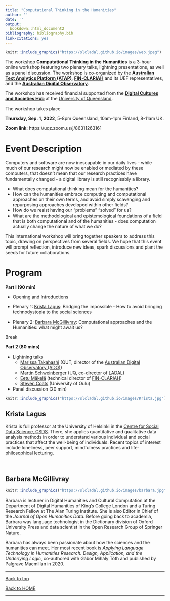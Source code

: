 ```yaml
---
title: "Computational Thinking in the Humanities"
author: ''
date: ''
output:
  bookdown::html_document2
bibliography: bibliography.bib
link-citations: yes
---
```



```r
knitr::include_graphics("https://slcladal.github.io/images/web.jpeg")
```


The workshop **Computational Thinking in the Humanities** is a 3-hour online workshop featuring two plenary talks, lightning presentations, as well as a panel discussion. The workshop is co-organized by the [**Australian Text Analytics Platform (ATAP)**](https://www.atap.edu.au/), [**FIN-CLARIAH** ](https://www.kielipankki.fi/organization/fin-clariah/) and its UEF representatives, and the [**Australian Digital Observatory**](https://www.digitalobservatory.net.au/). 

The workshop has received financial supported from the [**Digital Cultures and Societies Hub**](https://hass.uq.edu.au/Digital-Cultures-and-Societies) at the [University of Queensland](https://uq.edu.au/). 

The workshop takes place 

**Thursday, Sep. 1, 2022**, 5-8pm Queensland, 10am-1pm Finland,  8-11am UK.

**Zoom link**: https://uqz.zoom.us/j/86311263161 

# Event Description {-}

Computers and software are now inescapable in our daily lives - while much of our research might now be enabled or mediated by these computers, that doesn't mean that our research practices have fundamentally changed - a digital library is still recognisably a library. 

* What does computational thinking mean for the humanities?  
* How can the humanities embrace computing and computational approaches on their own terms, and avoid simply scavenging and repurposing approaches developed within other fields?  
* How do we resist having our "problems" "solved" for us?  
* What are the methodological and epistemological foundations of a field that is both computational and of the humanities - does computation actually change the nature of what we do?  

This international workshop will bring together speakers to address this topic, drawing on perspectives from several fields. We hope that this event will prompt reflection, introduce new ideas, spark discussions and plant the seeds for future collaborations.

# Program {-}

**Part I (90 min)**

* Opening and Introductions  

* Plenary 1: [Krista Lagus](https://researchportal.helsinki.fi/en/persons/krista-lagus): Bridging the impossible - How to avoid bringing technodystopia to the social sciences 

* Plenary 2: [Barbara McGillivray](https://www.turing.ac.uk/people/researchers/barbara-mcgillivray): Computational approaches and the Humanities: what might await us? 

Break

**Part 2 (80 mins)**

* Lightning talks  
    + [Marissa Takahashi](https://www.qut.edu.au/about/our-people/academic-profiles/marissa.takahashi) (QUT, director of the [Australian Digital Observatory (ADO)](https://www.digitalobservatory.net.au/)) 
    + [Martin Schweinberger](http://www.martinschweinberger.de) (UQ, co-director of [LADAL](https://ladal.edu.au/))  
    + [Eetu Mäkelä](https://blogs.helsinki.fi/jiemakel/) (technical director of [FIN-CLARIAH](https://www.kielipankki.fi/organization/fin-clariah/))  
    + [Steven Coats](https://cc.oulu.fi/~scoats/) (University of Oulu) 
* Panel discussion (20 min)


```r
knitr::include_graphics("https://slcladal.github.io/images/Krista.jpg")
```

## Krista Lagus{-}

Krista is full professor at the University of Helsinki in the [Centre for Social Data Science, CSDS](https://www.helsinki.fi/en/networks/centre-social-data-science). There, she applies quantitative and qualitative data analysis methods in order to understand various individual and social practices that affect the well-being of individuals. Recent topics of interest include loneliness, peer support, mindfulness practices and life-philosophical lecturing.

<br>



## Barbara McGillivray{-}

```r
knitr::include_graphics("https://slcladal.github.io/images/barbara.jpg")
```

Barbara is lecturer in Digital Humanities and Cultural Computation at the Department of Digital Humanities of King's College London and a Turing Research Fellow at The Alan Turing Institute. She is also Editor in Chief of the *Journal of Open Humanities Data*. Before going back to academia, Barbara was language technologist in the Dictionary division of Oxford University Press and data scientist in the Open Research Group of Springer Nature.

Barbara has always been passionate about how the sciences and the humanities can meet. Her most recent book is *Applying Language Technology in Humanities Research. Design, Application, and the Underlying Logic*, co-authored with Gábor Mihály Tóth and published by Palgrave Macmillan in 2020. 



***

[Back to top](#event_description)

[Back to HOME](https://slcladal.github.io/index.html)

*** 
